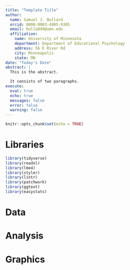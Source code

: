 ```yaml
---
title: "Template Title"
author:
  name: Samuel J. Bullard
  orcid: 0000-0003-4905-9305
  email: bulla049@umn.edu
  affiliation:
    name: University of Minnesota
    department: Department of Educational Psychology
    address: 56 E River Rd
    city: Minneapolis
    state: MN
date: "Today's Date"
abstract: |
  This is the abstract.

  It consists of two paragraphs.
execute:
  eval: true
  echo: true
  messages: false
  error: false
  warning: false
---
```


```r
knitr::opts_chunk$set(echo = TRUE)
```

# Libraries
```r
library(tidyverse)
library(readxl)
library(lme4)
library(styler)
library(lintr)
library(patchwork)
library(ggtext)
library(easystats)
```

# Data

# Analysis

# Graphics


